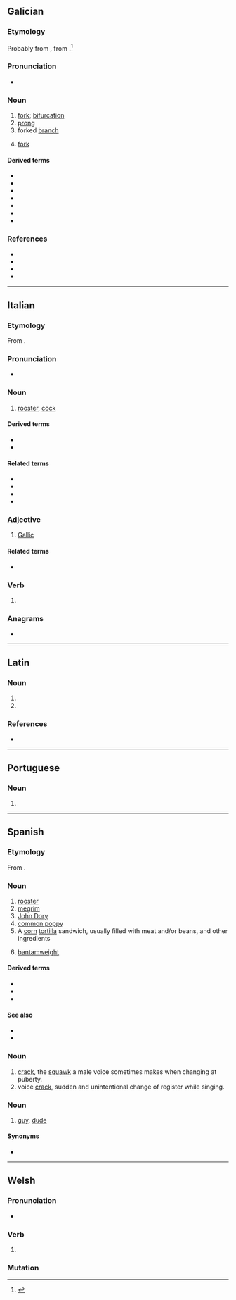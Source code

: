 {{also|Gallo|gallò|Gallo-|gallo-}}
==Galician==

===Etymology===
Probably from {{inh|gl|VL.|*galleus}}, from {{inh|gl|la|galla|t=oak-apple}}.<ref>{{R:DCECH|gajo}}</ref>

===Pronunciation===
* {{IPA|/ˈɡaʎo̝/|lang=gl}}

===Noun===
{{gl-noun|m}}

# [[fork]]; [[bifurcation]]
# [[prong]]
# forked [[branch]]
# {{lb|gl|tools}} [[fork]]

====Derived terms====
* {{l|gl|esgallar}}
* {{l|gl|gallado}}
* {{l|gl|gallar}}
* {{l|gl|galleiro}}
* {{l|gl|galleta}}
* {{l|gl|galleto}}
* {{l|gl|co gallo de}}

===References===
* {{R:gl:CX}}
* {{R:DDLG}}
* {{R:TILG|gallo (galla)}}
* {{R:TLPGP}}
<references/>

----

==Italian==

===Etymology===
From {{etyl|la|it}} {{m|la|gallus||rooster}}.

===Pronunciation===
* {{rhymes|allo|lang=it}}

===Noun===
{{it-noun|m|f=gallina}}

# [[rooster]], [[cock]]

====Derived terms====
* {{l|it|gallismo}}
* {{l|it|gallo cedrone}}

====Related terms====
* {{l|it|gallare}}
* {{l|it|galletto}}
* {{l|it|gallicinio}}
* {{l|it|galliformi}}

===Adjective===
{{it-adj|gall}}

# [[Gallic]]

====Related terms====
* {{l|it|gallico}}

===Verb===
{{head|it|verb form}}

# {{inflection of|gallare||1|s|pres|indc|lang=it}}

===Anagrams===
* {{l|it|algol}}

----

==Latin==

===Noun===
{{la-noun-form|gallō}}

# {{inflection of|gallus||dat|s|lang=la}}
# {{inflection of|gallus||abl|s|lang=la}}

===References===
* {{R:du Cange}}

----

==Portuguese==

===Noun===
{{pt-noun|m|s|f=gallinha}}

# {{obsolete spelling of|galo|lang=pt}}

----

==Spanish==

===Etymology===
From {{etyl|la|es}} {{m|la|gallus||rooster}}.

===Noun===
{{es-noun|m|f=gallina}}

# [[rooster]]
# [[megrim]] {{gloss|genus Lepidorhombus, a kind of fish}}
# [[John Dory]]
# [[common poppy]]
# A [[corn]] [[tortilla]] sandwich, usually filled with meat and/or beans, and other ingredients
# {{lb|es|boxing}} [[bantamweight]] {{gloss|boxing class}}

====Derived terms====
* {{l|es|gallo pinto|g=m}}
* {{l|es|pico de gallo|g=m}}
* {{l|es|gallo lira}}

====See also====
* {{l|es|polla|g=f}}
* {{l|es|pollo|g=m}}

===Noun===
{{es-noun|m}}

# [[crack]], the [[squawk]] a male voice sometimes makes when changing at puberty.
# voice [[crack]], sudden and unintentional change of register while singing.

===Noun===
{{es-noun|m|f=galla}}

# {{lb|es|Chile|colloquial}} [[guy]], [[dude]]

====Synonyms====
* {{l|es|tipo}}

{{topics|es|Male animals}}

----

==Welsh==

===Pronunciation===
* {{IPA|/ˈɡaɬɔ/|lang=cy}}

===Verb===
{{head|cy|verb form}}

# {{inflection of|gallu||3|s|pres|subj|lang=cy}}

===Mutation===
{{cy-mut-auto}}